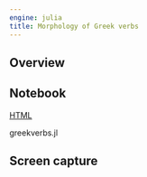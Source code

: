 ```yaml
---
engine: julia
title: Morphology of Greek verbs
---
```


:::{.callout-caution title="Content TBA"}
:::


## Overview

## Notebook

[HTML](./findverbs.html)

greekverbs.jl

## Screen capture